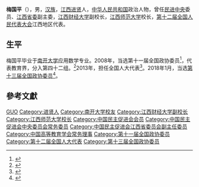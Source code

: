 '''梅国平'''（{{bd|1962年|10月|}}），男，[[汉族|汉族]]，[[江西|江西]][[进贤|进贤]]人，[[中华人民共和国|中华人民共和国]]政治人物，曾任[[民进中央|民进中央]]委员、[[中国民主促进会江西省委员会|江西省委]]副主委，[[江西财经大学|江西财经大学]]副校长，[[江西师范大学|江西师范大学]]校长，[[第十二届全国人民代表大会|第十二届全国人民代表大会]]江西地区代表。

== 生平 ==
梅国平毕业于[[南开大学|南开大学]]应用数学专业。2008年，当选第十一届全国政协委员<ref>{{cite news|title=第十一届全国政协委员名单|url=http://www.indaa.com.cn/zt/2009qglh/zxzs/200903/t20090303_127573.html|accessdate=2013-04-09|newspaper=新华社北京1月25日电 中国人民政治协商会议第十一届全国委员会委员名单(共2237人，2008年1月25日政协第十届全国委员会常务委员会第二十次会议通过)|date=2008年1月25日|deadurl=yes|archiveurl=https://web.archive.org/web/20130928014403/http://www.indaa.com.cn/zt/2009qglh/zxzs/200903/t20090303_127573.html|archivedate=2013年9月28日}}</ref>，代表教育界，分入第四十二组。<ref>{{cite news|title=全国政协信息-梅国平|url=http://www.cppcc.gov.cn/CMS/wylibary/showJcwyxtInfoWylibary.action?tabJcwyxt.guid=11W0014580&wytype=wjwy|accessdate=2013-04-09|newspaper=全国政协委员会|archive-date=2018-01-27|archive-url=https://web.archive.org/web/20180127083847/http://www.cppcc.gov.cn/CMS/wylibary/showJcwyxtInfoWylibary.action?tabJcwyxt.guid=11W0014580&wytype=wjwy|dead-url=no}}</ref>2013年，担任全国人大代表<ref>{{cite news|title=全国人大代表信息-梅国平|url= http://210.82.31.1:8084/delegate/viewDelegate.action?dbid=121171|accessdate=2013-04-05|newspaper=全国人大网}}{{Dead link|date=2020年1月 |bot=InternetArchiveBot |fix-attempted=yes }}</ref>。2018年1月，当选[[中国人民政治协商会议第十三届全国委员会委员名单|第十三届全国政协委员]]<ref>{{Cite web|url=http://sports.163.com/18/0126/06/D92BRKK400051C89.html|title=中国人民政治协商会议第十三届全国委员会委员名单|accessdate=2018-01-26|last=|work=网易|archive-url=https://web.archive.org/web/20180127143232/http://sports.163.com/18/0126/06/D92BRKK400051C89.html|archive-date=2018-01-27|dead-url=yes}}</ref>。

== 參考文獻 ==
{{reflist}}

{{Navboxes 
| title  = 梅国平在[[中国民主促进会|中国民主促进会]]的职务
| list1  =
{{中国民主促进会第十三届中央委员会}}
{{中国民主促进会第十四届中央委员会}}
}}
{{Navboxes
| title  = 梅国平在[[中国高等教育学会|中国高等教育学会]]的职务
| list1  =
{{中国高等教育学会第六届理事会}}
{{中国高等教育学会第七届理事会}}
}}

{{Authority control}}
{{DEFAULTSORT:Mei梅}}
[[Category:梅姓|GUO]]
[[Category:进贤人|Category:进贤人]]
[[Category:南开大学校友|Category:南开大学校友]]
[[Category:江西财经大学副校长|Category:江西财经大学副校长]]
[[Category:江西师范大学校长|Category:江西师范大学校长]]
[[Category:中国民主促进会会员|Category:中国民主促进会会员]]
[[Category:中国民主促进会中央委员会常务委员|Category:中国民主促进会中央委员会常务委员]]
[[Category:中国民主促进会江西省委员会副主任委员|Category:中国民主促进会江西省委员会副主任委员]]
[[Category:中国高等教育学会常务理事|Category:中国高等教育学会常务理事]]
[[Category:第十一届全国政协委员|Category:第十一届全国政协委员]]
[[Category:第十二届全国人大代表|Category:第十二届全国人大代表]]
[[Category:第十三届全国政协委员|Category:第十三届全国政协委员]]